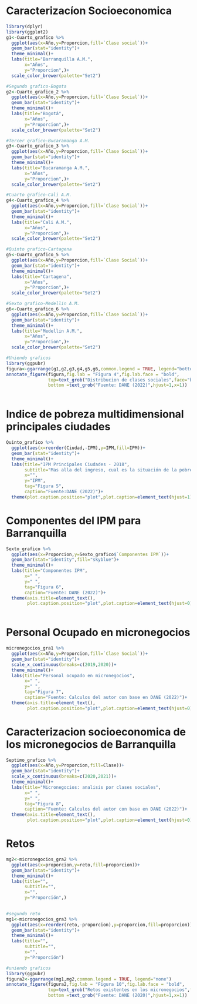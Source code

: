 # Caracterizacíon Socioeconomica

```r
library(dplyr)
library(ggplot2)
g1<-Cuarto_grafico %>%
  ggplot(aes(x=Año,y=Proporcion,fill=`Clase social`))+
  geom_bar(stat="identity")+
  theme_minimal()+
  labs(title="Barranquilla A.M.",
       x="Años",
       y="Proporcion",)+
  scale_color_brewer(palette="Set2")

#Segundo grafico-Bogota
g2<-Cuarto_grafico_2 %>%
  ggplot(aes(x=Año,y=Proporcion,fill=`Clase Social`))+
  geom_bar(stat="identity")+
  theme_minimal()+
  labs(title="Bogotá",
       x="Años",
       y="Proporcion",)+
  scale_color_brewer(palette="Set2")

#Tercer grafico-Bucaramanga A.M.
g3<-Cuarto_grafico_3 %>%
  ggplot(aes(x=Año,y=Proporcion,fill=`Clase Social`))+
  geom_bar(stat="identity")+
  theme_minimal()+
  labs(title="Bucaramanga A.M.",
       x="Años",
       y="Proporcion",)+
  scale_color_brewer(palette="Set2")

#Cuarto grafico-Cali A.M.
g4<-Cuarto_grafico_4 %>%
  ggplot(aes(x=Año,y=Proporcion,fill=`Clase Social`))+
  geom_bar(stat="identity")+
  theme_minimal()+
  labs(title="Cali A.M.",
       x="Años",
       y="Proporcion",)+
  scale_color_brewer(palette="Set2")

#Quinto grafico-Cartagena
g5<-Cuarto_grafico_5 %>%
  ggplot(aes(x=Año,y=Proporcion,fill=`Clase Social`))+
  geom_bar(stat="identity")+
  theme_minimal()+
  labs(title="Cartagena",
       x="Años",
       y="Proporcion",)+
  scale_color_brewer(palette="Set2")

#Sexto grafico-Medellin A.M.
g6<-Cuarto_grafico_6 %>%
  ggplot(aes(x=Año,y=Proporcion,fill=`Clase Social`))+
  geom_bar(stat="identity")+
  theme_minimal()+
  labs(title="Medellin A.M.",
       x="Años",
       y="Proporcion",)+
  scale_color_brewer(palette="Set2")

#Uniendo graficos
library(ggpubr)
figura<-ggarrange(g1,g2,g3,g4,g5,g6,common.legend = TRUE, legend="bottom")
annotate_figure(figura,fig.lab = "Figura 4",fig.lab.face = "bold",
                top=text_grob("Distribucion de clases sociales",face="bold"),
                bottom =text_grob("Fuente: DANE (2022)",hjust=1,x=1))
  
```

# Indice de pobreza multidimensional principales ciudades

```r
Quinto_grafico %>%
  ggplot(aes(x=reorder(Ciudad,-IPM),y=IPM,fill=IPM))+
  geom_bar(stat="identity")+
  theme_minimal()+
  labs(title="IPM Principales Ciudades - 2018",
       subtitle="Mas alla del ingreso, cual es la situación de la pobreza?",
       x="",
       y="IPM",
       tag="Figura 5",
       caption="Fuente:DANE (2022)")+
  theme(plot.caption.position="plot",plot.caption=element_text(hjust=1),legend.position="none")
```

# Componentes del IPM para Barranquilla

```r
Sexto_grafico %>%
  ggplot(aes(x=Proporcion,y=Sexto_grafico$`Componentes IPM`))+
  geom_bar(stat="identity",fill="skyblue")+
  theme_minimal()+
  labs(title="Componentes IPM",
       x=" ",
       y=" ",
       tag="Figura 6",
       caption="Fuente: DANE (2022)")+
  theme(axis.title=element_text(),
        plot.caption.position="plot",plot.caption=element_text(hjust=0))
  
```

# Personal Ocupado en micronegocios

```r
micronegocios_gra1 %>%
  ggplot(aes(x=Año,y=Proporcion,fill=`Clase Social`))+
  geom_bar(stat="identity")+
  scale_x_continuous(breaks=c(2019,2020))+
  theme_minimal()+
  labs(title="Personal ocupado en micronegocios",
       x=" ",
       y=" ",
       tag="Figura 7",
       caption="Fuente: Calculos del autor con base en DANE (2022)")+
  theme(axis.title=element_text(),
        plot.caption.position="plot",plot.caption=element_text(hjust=0))

```



# Caracterizacion socioeconomica de los micronegocios de Barranquilla

```r
Septimo_grafico %>%
  ggplot(aes(x=Año,y=Proporcion,fill=Clase))+
  geom_bar(stat="identity")+
  scale_x_continuous(breaks=c(2020,2021))+
  theme_minimal()+
  labs(title="Micronegocios: analisis por clases sociales",
       x=" ",
       y=" ",
       tag="Figura 8",
       caption="Fuente: Calculos del autor con base en DANE (2022)")+
  theme(axis.title=element_text(),
        plot.caption.position="plot",plot.caption=element_text(hjust=0))
```

# Retos 

```r
mg2<-micronegocios_gra2 %>%
  ggplot(aes(x=proporcion,y=reto,fill=proporcion))+
  geom_bar(stat="identity")+
  theme_minimal()+
  labs(title="",
       subtitle="",
       x="",
       y="Proporción",)
       

#segundo reto
mg1<-micronegocios_gra3 %>%
  ggplot(aes(x=reorder(reto,-proporcion),y=proporcion,fill=proporcion))+
  geom_bar(stat="identity")+
  theme_minimal()+
  labs(title="",
       subtitle="",
       x="",
       y="Proporción")

#uniendo graficos
library(ggpubr)
figura2<-ggarrange(mg1,mg2,common.legend = TRUE, legend="none")
annotate_figure(figura2,fig.lab = "Figura 10",fig.lab.face = "bold",
                top=text_grob("Retos existentes en los micronegocios",face="bold"),
                bottom =text_grob("Fuente: DANE (2020)",hjust=1,x=1))

```

